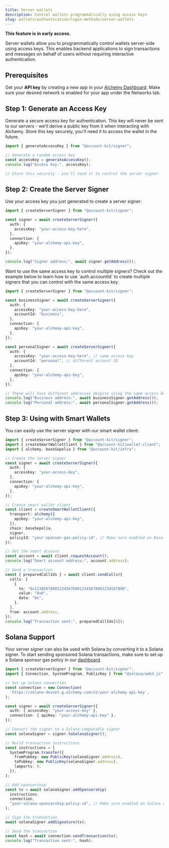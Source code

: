 ```yaml
---
title: Server wallets
description: Control wallets programmatically using access keys
slug: wallets/authentication/login-methods/server-wallets
---
```


<Warning>**This feature is in early access.**</Warning>

Server wallets allow you to programmatically control wallets server-side using access keys. This enables backend applications to sign transactions and messages on behalf of users without requiring interactive authentication.

## Prerequisites

Get your **API key** by creating a new app in your [Alchemy Dashboard](https://dashboard.alchemy.com/apps). Make sure your desired network is enabled for your app under the Networks tab.

## Step 1: Generate an Access Key

Generate a secure access key for authentication. This key will never be sent to our servers - we'll derive a public key from it when interacting with Alchemy. Store this key securely, you'll need it to access the wallet in the future.

<CodeBlocks>

```ts twoslash generate-key.ts
import { generateAccessKey } from "@account-kit/signer";

// Generate a random access key
const accessKey = generateAccessKey();
console.log("Access key:", accessKey);

// Store this securely - you'll need it to control the server signer
```

</CodeBlocks>

## Step 2: Create the Server Signer

Use your access key you just generated to create a server signer:

<CodeBlocks>

```ts twoslash server-signer.ts
import { createServerSigner } from "@account-kit/signer";

const signer = await createServerSigner({
  auth: {
    accessKey: "your-access-key-here",
  },
  connection: {
    apiKey: "your-alchemy-api-key",
  },
});

console.log("Signer address:", await signer.getAddress());
```

</CodeBlocks>

<Tip>
  Want to use the same access key to control multiple signers? Check out the
  example below to learn how to use `auth.accountId` to create multiple signers
  that you can control with the same access key.
</Tip>

<Accordion title="Multiple signers per access key">

```ts twoslash
import { createServerSigner } from "@account-kit/signer";

const businessSigner = await createServerSigner({
  auth: {
    accessKey: "your-access-key-here",
    accountId: "business",
  },
  connection: {
    apiKey: "your-alchemy-api-key",
  },
});

const personalSigner = await createServerSigner({
  auth: {
    accessKey: "your-access-key-here", // same access key
    accountId: "personal", // different account ID
  },
  connection: {
    apiKey: "your-alchemy-api-key",
  },
});

// These will have different addresses despite using the same access key
console.log("Business address:", await businessSigner.getAddress());
console.log("Personal address:", await personalSigner.getAddress());
```

</Accordion>

## Step 3: Using with Smart Wallets

You can easily use the server signer with our smart wallet client:

<CodeBlocks>

```ts twoslash smart-wallet.ts
import { createServerSigner } from "@account-kit/signer";
import { createSmartWalletClient } from "@account-kit/wallet-client";
import { alchemy, baseSepolia } from "@account-kit/infra";

// Create the server signer
const signer = await createServerSigner({
  auth: {
    accessKey: "your-access-key",
  },
  connection: {
    apiKey: "your-alchemy-api-key",
  },
});

// Create smart wallet client
const client = createSmartWalletClient({
  transport: alchemy({
    apiKey: "your-alchemy-api-key",
  }),
  chain: baseSepolia,
  signer,
  policyId: "your-sponsor-gas-policy-id", // Make sure enabled on Base Sepolia
});

// Get the smart account
const account = await client.requestAccount();
console.log("Smart account address:", account.address);

// Send a transaction
const { preparedCallIds } = await client.sendCalls({
  calls: [
    {
      to: "0x1234567890123456789012345678901234567890",
      value: "0x0",
      data: "0x",
    },
  ],
  from: account.address,
});
console.log("Transaction sent:", preparedCallIds[0]);
```

</CodeBlocks>

## Solana Support

Your server signer can also be used with Solana by converting it to a Solana signer. To start sending sponsored Solana transactions, make sure to set up a Solana sponsor gas policy in our [dashboard](https://dashboard.alchemy.com/gas-manager).

<CodeBlocks>

```ts twoslash solana.ts
import { createServerSigner } from "@account-kit/signer";
import { Connection, SystemProgram, PublicKey } from "@solana/web3.js";

// Set up Solana connection
const connection = new Connection(
  `https://solana-devnet.g.alchemy.com/v2/your-alchemy-api-key`,
);

const signer = await createServerSigner({
  auth: { accessKey: "your-access-key" },
  connection: { apiKey: "your-alchemy-api-key" },
});

// Convert the signer to a Solana-compatible signer
const solanaSigner = signer.toSolanaSigner();

// Build transaction instructions
const instructions = [
  SystemProgram.transfer({
    fromPubkey: new PublicKey(solanaSigner.address),
    toPubkey: new PublicKey(solanaSigner.address),
    lamports: 0,
  }),
];

// Add sponsorship
const tx = await solanaSigner.addSponsorship(
  instructions,
  connection,
  "your-solana-sponsorship-policy-id", // Make sure enabled on Solana devnet
);

// Sign the transaction
await solanaSigner.addSignature(tx);

// Send the transaction
const hash = await connection.sendTransaction(tx);
console.log("Transaction sent:", hash);
```

</CodeBlocks>
